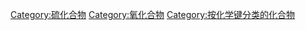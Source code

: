 [[Category:硫化合物|Category:硫化合物]]
[[Category:氧化合物|Category:氧化合物]]
[[Category:按化学键分类的化合物|Category:按化学键分类的化合物]]
